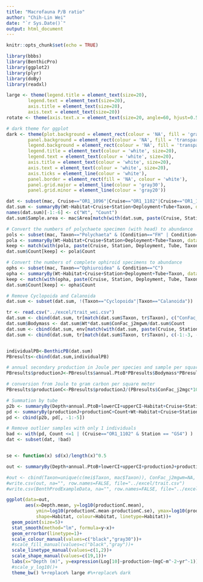 ```yaml
---
title: "Macrofauna P/B ratio"
author: "Chih-Lin Wei"
date: "`r Sys.Date()`"
output: html_document
---
```


```r
knitr::opts_chunk$set(echo = TRUE)
```

```r
library(bbbs)
library(BenthicPro)
library(ggplot2)
library(plyr)
library(doBy)
library(readxl)

large <- theme(legend.title = element_text(size=20),
        legend.text = element_text(size=20),
        axis.title = element_text(size=20),
        axis.text = element_text(size=20))
rotate <- theme(axis.text.x = element_text(size=20, angle=60, hjust=0.5))

# dark theme for ggplot
dark <- theme(plot.background = element_rect(colour = 'NA', fill = 'gray10'),
        panel.background = element_rect(colour = 'NA', fill = 'transparent'),
        legend.background = element_rect(colour = 'NA', fill = 'transparent'),
        legend.title = element_text(colour = 'white', size=20),
        legend.text = element_text(colour = 'white', size=20),
        axis.title = element_text(colour = 'white', size=20),
        axis.text = element_text(colour = 'white', size=20),
        axis.ticks = element_line(colour = 'white'),
        panel.border = element_rect(fill = 'NA', colour = 'white'), 
        panel.grid.major = element_line(colour = 'gray30'),
        panel.grid.minor = element_line(colour = 'gray20'))
```

```r
dat <- subset(mac, Cruise=="OR1_1096"|Cruise=="OR1_1102"|Cruise=="OR1_1114"|Cruise=="OR1_1126"|Cruise=="OR1_1128"|Cruise=="OR1_1132")
dat.sum <- summaryBy(Wt~Habitat+Cruise+Station+Deployment+Tube+Taxon, data=dat, FUN=c(sum, length))
names(dat.sum)[-1:-6] <- c("Wt", "Count")
dat.sum$Sample.area <- mac$Area[match(with(dat.sum, paste(Cruise, Station)), with(mac, paste(Cruise, Station)))]

# Convert the numbers of polychaete specimen (with head) to abundance
pols <- subset(mac, Taxon=="Polychaeta" & (Condition=="FH" | Condition=="C" | Condition=="FHT"))
pola <- summaryBy(Wt~Habitat+Cruise+Station+Deployment+Tube+Taxon, data=pols, FUN=length, var.names="Count", keep.names = T)
keep <- match(with(pola, paste(Cruise, Station, Deployment, Tube, Taxon)), with(dat.sum, paste(Cruise, Station, Deployment, Tube, Taxon)))
dat.sum$Count[keep] <- pola$Count

# Convert the numbers of complete ophiroid specimens to abundance
ophs <- subset(mac, Taxon=="Ophiuroidea" & Condition=="C")
opha <- summaryBy(Wt~Habitat+Cruise+Station+Deployment+Tube+Taxon, data=ophs, FUN=length, var.names="Count", keep.names = T)
keep <- match(with(opha, paste(Cruise, Station, Deployment, Tube, Taxon)), with(dat.sum, paste(Cruise, Station, Deployment, Tube, Taxon)))
dat.sum$Count[keep] <- opha$Count

# Remove Cyclopoida and Calanoida
dat.sum <- subset(dat.sum, !(Taxon=="Cyclopoida"|Taxon=="Calanoida"))

tr <- read.csv("../excel/trait_wei.csv")
dat.sum <- cbind(dat.sum, tr[match(dat.sum$Taxon, tr$Taxon), c("ConFac_j2mgwm", "ConFac_j2mgc")])
dat.sum$Bodymass <- dat.sum$Wt*dat.sum$ConFac_j2mgwm/dat.sum$Count
dat.sum <- cbind(dat.sum, env[match(with(dat.sum, paste(Cruise, Station)), with(env, paste(Cruise, Station))), c("Temperature", "Depth")])
dat.sum <- cbind(dat.sum, tr[match(dat.sum$Taxon, tr$Taxon), c(-1:-3, -21)])


individualPB<-BenthicPB(dat.sum)
PBresults<-cbind(dat.sum,individualPB)

# annual secondary production in Joule per species and sample per square meter
PBresults$productionJ<-PBresults$annual.PtoB*PBresults$Bodymass*PBresults$Count/PBresults$Sample.area

# conversion from Joule to gram carbon per square meter
PBresults$productionC<-PBresults$productionJ/(PBresults$ConFac_j2mgc*1000)/PBresults$Sample.area

# Summation by tube
p2b <- summaryBy(Depth+annual.PtoB+lowerCI+upperCI~Habitat+Cruise+Station+Deployment+Tube, data = PBresults, fun = mean, keep.names = TRUE)
pd <- summaryBy(productionJ+productionC+Count+Wt~Habitat+Cruise+Station+Deployment+Tube, data = PBresults, fun = sum, keep.names = TRUE)
pd <- cbind(p2b, pd[, -1:-5])

# Remove outlier samples with only 1 individuals
bad <- with(pd, Count <=1 | (Cruise=="OR1_1102" & Station == "GS4") )
dat <- subset(dat, !bad)


se <- function(x) sd(x)/length(x)^0.5

out <- summaryBy(Depth+annual.PtoB+lowerCI+upperCI+productionJ+productionC~Habitat+Cruise+Station, data = pd, FUN = c(mean, sd, length, se))

#out <- cbind(Taxon=unique(c(mei$Taxon, mac$Taxon)), ConFac_j2mgwm=NA, Mollusca=NA, Annelida=NA, Crustacea=NA, Echinodermata=NA, Insecta=NA, Infauna=NA, Sessile=NA, Crawler=NA, FacultativeSwimmer=NA, Herbivore=NA, Omnivore=NA, Carnivore=NA, Lake=NA, River=NA, Marine=NA, Subtidal=NA, Exploited=NA)
#write.csv(out, na="", row.names=FALSE, file="../excel/trait.csv")
#write.csv(BenthProdExampleData, na="", row.names=FALSE, file="../excel/BenthProdExampleData.csv")
```

```r
ggplot(data=out, 
       aes(x=Depth.mean, y=log10(productionC.mean), 
           ymin=log10(productionC.mean-productionC.se), ymax=log10(productionC.mean+productionC.se),
           shape=Habitat, colour=Habitat, linetype=Habitat))+
  geom_point(size=5)+
  stat_smooth(method="lm", formula=y~x)+
  geom_errorbar(linetype=1)+
  scale_colour_manual(values=c("black","gray30"))+
  #scale_fill_manual(values=c("black","gray"))+
  scale_linetype_manual(values=c(1,2))+
  scale_shape_manual(values=c(19,1))+
  labs(x="Depth (m)", y=expression(Log[10]~production~(mgC~m^-2~yr^-1)))+
  #scale_y_log10()+
  theme_bw() %+replace% large #%+replace% dark
```

